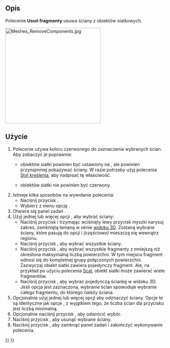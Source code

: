 <languages/>

{{Docnav/pl
|[[Mesh_AddFacet/pl|Dodaj trójkąt]]
|[[Mesh_RemoveCompByHand/pl|Usuń elementy interaktywnie]]
|[[Mesh_Workbench/pl|środowisko pracy Siatka]]
|IconL=Mesh_AddFacet.svg
|IconR=Mesh_RemoveCompByHand.svg
|IconC=Workbench_Mesh.svg
}}

{{GuiCommand/pl
|Name=Mesh_RemoveComponents
|Name/pl=Siatka: Usuń fragmenty
|MenuLocation=Siatki → Usuń fragmenty ...
|Workbenches=[[Mesh_Workbench/pl|Siatka]]
|SeeAlso=[[Mesh_RemoveCompByHand/pl|Usuń elementy interaktywnie]], [[Arch_SplitMesh/pl|Podziel siatkę]]
}}

<span id="Description"></span>
==Opis==

Polecenie '''Usuń fragmenty''' usuwa ściany z obiektów siatkowych.

[[Image:Meshes_RemoveComponents.jpg|300px]]
{{Caption|Panel zadań Usuń fragmenty}}

<span id="Usage"></span>
==Użycie==

# Polecenie używa koloru czerwonego do zaznaczenia wybranych ścian. Aby zobaczyć je poprawnie:
#* {{PropertyView|Tryb wyświetlania}} obiektów siatki powinien być ustawiony na {{Value|Linie płaskie}}, ale powinien przynajmniej pokazywać ściany. W razie potrzeby użyj polecenia [[Std_DrawStyle/pl|Styl kreślenia]], aby nadpisać tę właściwość.
#* {{PropertyView|Kolor kształtu}} obiektów siatki nie powinien być czerwony.
# Istnieje kilka sposobów na wywołanie polecenia:
#* Naciśnij przycisk {{Button|[[Image:Mesh_RemoveComponents.svg|16px]] '''Usuń fragmenty ...'''}}.
#* Wybierz z menu opcję {{MenuCommand|Siatki → [[Image:Mesh_RemoveComponents.svg|16px]] Usuń fragmenty ...}}.
# Otwiera się panel zadań {{MenuCommand|Usuń fragmenty}}.
# Użyj jednej lub więcej opcji {{MenuCommand|Wybierz}}, aby wybrać ściany:
#* Naciśnij przycisk {{Button|Obszar}} i trzymając wciśnięty lewy przycisk myszki narysuj zakres, zamkniętą łamaną w oknie [[3D_view/pl|widoku 3D]]. Zostaną wybrane ściany, które pasują do opcji {{MenuCommand|Obszar}} i ''(częściowo)'' mieszczą się wewnątrz regionu.
#* Naciśnij przycisk {{Button|Wszystkie}}, aby wybrać wszystkie ściany.
#* Naciśnij przycisk {{Button|Fragmenty}}, aby wybrać wszystkie fragmenty z mniejszą niż określona maksymalną liczbą powierzchni. W tym miejscu fragment odnosi się do kompletnej grupy połączonych powierzchni. Zazwyczaj obiekt siatki zawiera pojedynczy fragment. Ale, na przykład po użyciu polecenia [[Mesh_Merge/pl|Scal]], obiekt siatki może zawierać wiele fragmentów.
#* Naciśnij przycisk {{Button|Wybierz trójkąt}}, aby wybrać pojedynczą ściankę w widoku 3D. Jeśli opcja {{MenuCommand|Akceptuj tylko widoczne trójkąty}} jest zaznaczona, wybranie ścian spowoduje wybranie całego fragmentu, do którego należy ściana.
# Opcjonalnie użyj jednej lub więcej opcji {{MenuCommand|Odznacz}} aby odznaczyć ściany. Opcje te są identyczne jak opcje {{MenuCommand|Zaznacz}}, z wyjątkiem tego, że liczba ścian dla przycisku {{Button|Fragmenty}} jest liczbą minimalną.
# Opcjonalnie naciśnij przycisk {{Button|Odwróć wybór}}, aby odwrócić wybór.
# Naciśnij przycisk {{Button|Usuń}}, aby usunąć wybrane ściany.
# Naciśnij przycisk {{Button|Zamknij}}, aby zamknąć panel zadań i zakończyć wykonywanie polecenia.


{{Docnav/pl
|[[Mesh_AddFacet/pl|Dodaj trójkąt]]
|[[Mesh_RemoveCompByHand/pl|Usuń elementy interaktywnie]]
|[[Mesh_Workbench/pl|środowisko pracy Siatka]]
|IconL=Mesh_AddFacet.svg
|IconR=Mesh_RemoveCompByHand.svg
|IconC=Workbench_Mesh.svg
}}

{{Mesh Tools navi{{#translation:}}}}
{{Userdocnavi{{#translation:}}}}
{{clear}}